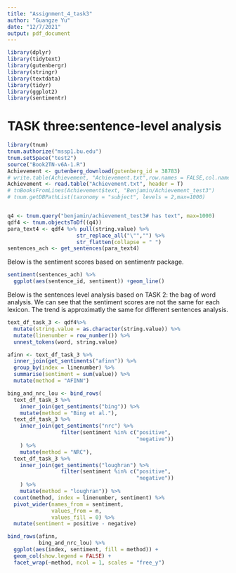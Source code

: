 ```yaml
---
title: "Assignment_4_task3"
author: "Guangze Yu"
date: "12/7/2021"
output: pdf_document
---
```


```r
library(dplyr)
library(tidytext)
library(gutenbergr)
library(stringr)
library(textdata)
library(tidyr)
library(ggplot2)
library(sentimentr)
```


# TASK three:sentence-level analysis
```r
library(tnum)
tnum.authorize("mssp1.bu.edu")
tnum.setSpace("test2")
source("Book2TN-v6A-1.R")
Achievement <- gutenberg_download(gutenberg_id = 38783)
# write.table(Achievement, "Achievement.txt",row.names = FALSE,col.names = FALSE)
Achievement <- read.table("Achievement.txt", header = T)
# tnBooksFromLines(Achievement$text, "Benjamin/Achievement_test3")
# tnum.getDBPathList(taxonomy = "subject", levels = 2,max=1000)


q4 <- tnum.query("benjamin/achievement_test3# has text", max=1000)
qdf4 <- tnum.objectsToDf((q4))
para_text4 <- qdf4 %>% pull(string.value) %>% 
                      str_replace_all("\"","") %>% 
                      str_flatten(collapse = " ")
sentences_ach <- get_sentences(para_text4) 
```

Below is the sentiment scores based on sentimentr package. 

```r
sentiment(sentences_ach) %>% 
  ggplot(aes(sentence_id, sentiment)) +geom_line()
```

Below is the sentences level analysis based on TASK 2: the bag of word analysis. We can see that the sentiment scores are not the same for each lexicon. The trend is approximatly the same for different sentences analysis. 

```r
text_df_task_3 <- qdf4%>%
  mutate(string.value = as.character(string.value)) %>%
  mutate(linenumber = row_number()) %>% 
  unnest_tokens(word, string.value)

afinn <- text_df_task_3 %>% 
  inner_join(get_sentiments("afinn")) %>% 
  group_by(index = linenumber) %>% 
  summarise(sentiment = sum(value)) %>% 
  mutate(method = "AFINN")

bing_and_nrc_lou <- bind_rows(
  text_df_task_3 %>% 
    inner_join(get_sentiments("bing")) %>%
    mutate(method = "Bing et al."),
  text_df_task_3 %>% 
    inner_join(get_sentiments("nrc") %>% 
                 filter(sentiment %in% c("positive", 
                                         "negative"))
    ) %>%
    mutate(method = "NRC"),
  text_df_task_3 %>% 
    inner_join(get_sentiments("loughran") %>% 
                 filter(sentiment %in% c("positive", 
                                         "negative"))
    ) %>%
    mutate(method = "loughran")) %>%
  count(method, index = linenumber, sentiment) %>%
  pivot_wider(names_from = sentiment,
              values_from = n,
              values_fill = 0) %>% 
  mutate(sentiment = positive - negative)

bind_rows(afinn, 
          bing_and_nrc_lou) %>%
  ggplot(aes(index, sentiment, fill = method)) +
  geom_col(show.legend = FALSE) +
  facet_wrap(~method, ncol = 1, scales = "free_y")
```

